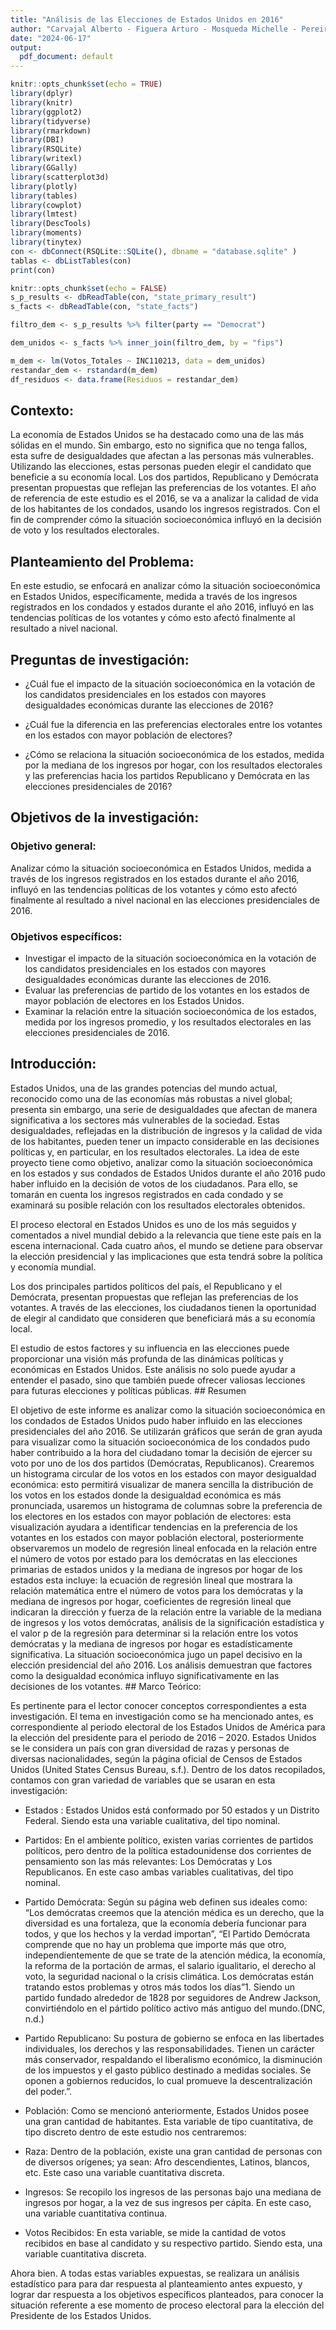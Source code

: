 ```yaml
---
title: "Análisis de las Elecciones de Estados Unidos en 2016"
author: "Carvajal Alberto - Figuera Arturo - Mosqueda Michelle - Pereira Luis"
date: "2024-06-17"
output:
  pdf_document: default
---
```


```r
knitr::opts_chunk$set(echo = TRUE)
library(dplyr)
library(knitr)
library(ggplot2)
library(tidyverse)
library(rmarkdown)
library(DBI)
library(RSQLite)
library(writexl)
library(GGally)
library(scatterplot3d)
library(plotly)
library(tables)
library(cowplot)
library(lmtest)
library(DescTools)
library(moments)
library(tinytex)
con <- dbConnect(RSQLite::SQLite(), dbname = "database.sqlite" )
tablas <- dbListTables(con)
print(con)

```

```r
knitr::opts_chunk$set(echo = FALSE)
s_p_results <- dbReadTable(con, "state_primary_result")
s_facts <- dbReadTable(con, "state_facts")

filtro_dem <- s_p_results %>% filter(party == "Democrat")

dem_unidos <- s_facts %>% inner_join(filtro_dem, by = "fips")

m_dem <- lm(Votos_Totales ~ INC110213, data = dem_unidos)
restandar_dem <- rstandard(m_dem)
df_residuos <- data.frame(Residuos = restandar_dem)

```

## Contexto:

La economía de Estados Unidos se ha destacado como una de las más sólidas en el mundo. Sin embargo, esto no significa que no tenga fallos, esta sufre de desigualdades que afectan a las personas más vulnerables. Utilizando las elecciones, estas personas pueden elegir el candidato que beneficie a su economía local. Los dos partidos, Republicano y Demócrata presentan propuestas que reflejan las preferencias de los votantes. El año de referencia de este estudio es el 2016, se va a analizar la calidad de vida de los habitantes de los condados, usando los ingresos registrados. Con el fin de comprender cómo la situación socioeconómica influyó en la decisión de voto y los resultados electorales.

## Planteamiento del Problema:

En este estudio, se enfocará en analizar cómo la situación socioeconómica en Estados Unidos, específicamente, medida a través de los ingresos registrados en los condados y estados durante el año 2016, influyó en las tendencias políticas de los votantes y cómo esto afectó finalmente al resultado a nivel nacional.

## Preguntas de investigación:

-   ¿Cuál fue el impacto de la situación socioeconómica en la votación de los candidatos presidenciales en los estados con mayores desigualdades económicas durante las elecciones de 2016?

-   ¿Cuál fue la diferencia en las preferencias electorales entre los votantes en los estados con mayor población de electores?

-   ¿Cómo se relaciona la situación socioeconómica de los estados, medida por la mediana de los ingresos por hogar, con los resultados electorales y las preferencias hacia los partidos Republicano y Demócrata en las elecciones presidenciales de 2016?

## Objetivos de la investigación:

### Objetivo general:

Analizar cómo la situación socioeconómica en Estados Unidos, medida a través de los ingresos registrados en los estados durante el año 2016, influyó en las tendencias políticas de los votantes y cómo esto afectó finalmente al resultado a nivel nacional en las elecciones presidenciales de 2016.

### Objetivos específicos:

-   Investigar el impacto de la situación socioeconómica en la votación de los candidatos presidenciales en los estados con mayores desigualdades económicas durante las elecciones de 2016.
-   Evaluar las preferencias de partido de los votantes en los estados de mayor población de electores en los Estados Unidos.
-   Examinar la relación entre la situación socioeconómica de los estados, medida por los ingresos promedio, y los resultados electorales en las elecciones presidenciales de 2016.

## Introducción:

Estados Unidos, una de las grandes potencias del mundo actual, reconocido como una de las economías más robustas a nivel global; presenta sin embargo, una serie de desigualdades que afectan de manera significativa a los sectores más vulnerables de la sociedad. Estas desigualdades, reflejadas en la distribución de ingresos y la calidad de vida de los habitantes, pueden tener un impacto considerable en las decisiones políticas y, en particular, en los resultados electorales. La idea de este proyecto tiene como objetivo, analizar como la situación socioeconómica en los estados y sus condados de Estados Unidos durante el año 2016 pudo haber influido en la decisión de votos de los ciudadanos. Para ello, se tomarán en cuenta los ingresos registrados en cada condado y se examinará su posible relación con los resultados electorales obtenidos.

El proceso electoral en Estados Unidos es uno de los más seguidos y comentados a nivel mundial debido a la relevancia que tiene este país en la escena internacional. Cada cuatro años, el mundo se detiene para observar la elección presidencial y las implicaciones que esta tendrá sobre la política y economía mundial.

Los dos principales partidos políticos del país, el Republicano y el Demócrata, presentan propuestas que reflejan las preferencias de los votantes. A través de las elecciones, los ciudadanos tienen la oportunidad de elegir al candidato que consideren que beneficiará más a su economía local.

El estudio de estos factores y su influencia en las elecciones puede proporcionar una visión más profunda de las dinámicas políticas y económicas en Estados Unidos. Este análisis no solo puede ayudar a entender el pasado, sino que también puede ofrecer valiosas lecciones para futuras elecciones y políticas públicas.
## Resumen  

El objetivo de este informe es analizar como la situación socioeconómica en los condados de Estados Unidos pudo haber influido en las elecciones presidenciales del año 2016. Se utilizarán gráficos que serán de gran ayuda para visualizar como la situación socioeconómica de los condados pudo haber contribuido a la hora del ciudadano tomar la decisión de ejercer su voto por uno de los dos partidos (Demócratas, Republicanos). Crearemos un histograma circular de los votos en los estados con mayor desigualdad económica: esto permitirá visualizar de manera sencilla la distribución de los votos en los estados donde la desigualdad económica es más pronunciada, usaremos un histograma de columnas sobre la preferencia de los electores en los estados con mayor población de electores: esta visualización ayudara a identificar tendencias en la preferencia de los votantes en los estados con mayor población electoral, posteriormente observaremos un modelo de regresión lineal enfocada en la relación entre el número de votos por estado para los demócratas en las elecciones primarias de estados unidos y la mediana de ingresos por hogar de los estados esta incluye: la ecuación de regresión lineal que mostrara la relación matemática entre el número de votos para los demócratas y la mediana de ingresos por hogar, coeficientes de regresión lineal que indicaran la dirección y fuerza de la relación entre la variable de la mediana de ingresos y los votos demócratas, análisis de la significación estadística y el valor p de la regresión para determinar si la relación entre los votos demócratas y la mediana de ingresos por hogar es estadísticamente significativa. La situación socioeconómica jugo un papel decisivo en la elección presidencial del año 2016. Los análisis demuestran que factores como la desigualdad económica influyo significativamente en las decisiones de los votantes.
## Marco Teórico:

Es pertinente para el lector conocer conceptos correspondientes a esta investigación. El tema en investigación como se ha mencionado antes, es correspondiente al periodo electoral de los Estados Unidos de América para la elección del presidente para el periodo de 2016 – 2020. Estados Unidos se le considera un país con gran diversidad de razas y personas de diversas nacionalidades, según la página oficial de Censos de Estados Unidos (United States Census Bureau, s.f.). Dentro de los datos recopilados, contamos con gran variedad de variables que se usaran en esta investigación:

-   Estados : Estados Unidos está conformado por 50 estados y un Distrito Federal. Siendo esta una variable cualitativa, del tipo nominal.

-   Partidos: En el ambiente político, existen varias corrientes de partidos políticos, pero dentro de la política estadounidense dos corrientes de pensamiento son las más relevantes: Los Demócratas y Los Republicanos. En este caso ambas variables cualitativas, del tipo nominal.

-   Partido Demócrata: Según su página web definen sus ideales como: “Los demócratas creemos que la atención médica es un derecho, que la diversidad es una fortaleza, que la economía debería funcionar para todos, y que los hechos y la verdad importan”, “El Partido Demócrata comprende que no hay un problema que importe más que otro, independientemente de que se trate de la atención médica, la economía, la reforma de la portación de armas, el salario igualitario, el derecho al voto, la seguridad nacional o la crisis climática. Los demócratas están tratando estos problemas y otros más todos los días”1. Siendo un partido fundado alrededor de 1828 por seguidores de Andrew Jackson, convirtiéndolo en el pártido político activo más antiguo del mundo.(DNC, n.d.)

-   Partido Republicano: Su postura de gobierno se enfoca en las libertades individuales, los derechos y las responsabilidades. Tienen un carácter más conservador, respaldando el liberalismo económico, la disminución de los impuestos y el gasto público destinado a medidas sociales. Se oponen a gobiernos reducidos, lo cual promueve la descentralización del poder.”.

-   Población: Como se mencionó anteriormente, Estados Unidos posee una gran cantidad de habitantes. Esta variable de tipo cuantitativa, de tipo discreto dentro de este estudio nos centraremos:

-   Raza: Dentro de la población, existe una gran cantidad de personas con de diversos orígenes; ya sean: Afro descendientes, Latinos, blancos, etc. Este caso una variable cuantitativa discreta.

-   Ingresos: Se recopilo los ingresos de las personas bajo una mediana de ingresos por hogar, a la vez de sus ingresos per cápita. En este caso, una variable cuantitativa continua.

-   Votos Recibidos: En esta variable, se mide la cantidad de votos recibidos en base al candidato y su respectivo partido. Siendo esta, una variable cuantitativa discreta.

Ahora bien. A todas estas variables expuestas, se realizara un análisis estadístico para para dar respuesta al planteamiento antes expuesto, y lograr dar respuesta a los objetivos específicos planteados, para conocer la situación referente a ese momento de proceso electoral para la elección del Presidente de los Estados Unidos.